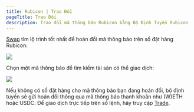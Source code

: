 ```yaml
---
title: Rubicon | Trao Đổi
pageTitle: Trao Đổi
description: Trao đổi mã thông báo Rubicon bằng Bộ Định Tuyến Rubicon
---
```


[Swap](https://app.rubicon.finance/swap) tìm lộ trình tốt nhất để hoán đổi mã thông báo trên sổ đặt hàng Rubicon:

![](</assets/image(18).png>)

Chọn một mã thông báo để tìm kiếm tài sản có thể giao dịch:

![](</assets/image(89).png>)

Nếu không có sổ đặt hàng cho mã thông báo bạn đang hoán đổi, bộ định tuyến sẽ gửi hoán đổi thông qua mã thông báo thanh khoản như (W)ETH hoặc USDC. Để giao dịch trực tiếp trên sổ lệnh, hãy truy cập [Trade](/docs/guides/trade/trade).